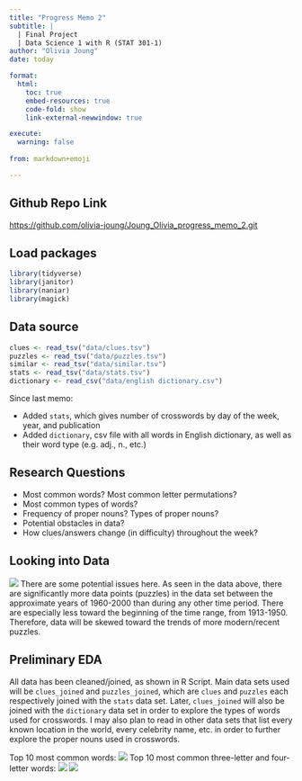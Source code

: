 ```yaml
---
title: "Progress Memo 2"
subtitle: |
  | Final Project 
  | Data Science 1 with R (STAT 301-1)
author: "Olivia Joung"
date: today

format:
  html:
    toc: true
    embed-resources: true
    code-fold: show
    link-external-newwindow: true

execute:
  warning: false
  
from: markdown+emoji 

---
```

::: {.callout-tip icon=false}

## Github Repo Link

[https://github.com/olivia-joung/Joung_Olivia_progress_memo_2.git](https://github.com/olivia-joung/Joung_Olivia_progress_memo_2.git)

:::

## Load packages
```r
library(tidyverse)
library(janitor)
library(naniar)
library(magick)
```

## Data source
```r
clues <- read_tsv("data/clues.tsv")
puzzles <- read_tsv("data/puzzles.tsv")
similar <- read_tsv("data/similar.tsv")
stats <- read_tsv("data/stats.tsv")
dictionary <- read_csv("data/english dictionary.csv")
```
Since last memo: 

- Added `stats`, which gives number of crosswords by day of the week, year, and publication
- Added `dictionary`, csv file with all words in English dictionary, as well as their word type (e.g. adj., n., etc.)

## Research Questions

- Most common words? Most common letter permutations?
- Most common types of words?
- Frequency of proper nouns? Types of proper nouns?
- Potential obstacles in data?
- How clues/answers change (in difficulty) throughout the week?

## Looking into Data

![](plots/puzzles_number_plot.png)
There are some potential issues here. As seen in the data above, there are significantly more data points (puzzles) in the data set between the approximate years of 1960-2000 than during any other time period. There are especially less toward the beginning of the time range, from 1913-1950. Therefore, data will be skewed toward the trends of more modern/recent puzzles.

## Preliminary EDA

All data has been cleaned/joined, as shown in R Script. Main data sets used will be `clues_joined` and `puzzles_joined`, which are `clues` and `puzzles` each respectively joined with the `stats` data set. Later, `clues_joined` will also be joined with the `dictionary` data set in order to explore the types of words used for crosswords. I may also plan to read in other data sets that list every known location in the world, every celebrity name, etc. in order to further explore the proper nouns used in crosswords.

Top 10 most common words:
![](plots/common_clues_table.png)
Top 10 most common three-letter and four-letter words:
![](plots/three_letter_table.png)
![](plots/four_letter_table.png)








